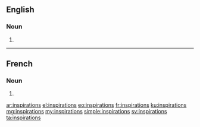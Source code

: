 ==English==

===Noun===
{{head|en|plural}}

# {{plural of|inspiration|lang=en}}

----

==French==

===Noun===
{{head|fr|plural}} {{g|f-p}}

# {{plural of|inspiration|lang=fr}}

[[ar:inspirations]]
[[el:inspirations]]
[[eo:inspirations]]
[[fr:inspirations]]
[[ku:inspirations]]
[[mg:inspirations]]
[[my:inspirations]]
[[simple:inspirations]]
[[sv:inspirations]]
[[ta:inspirations]]